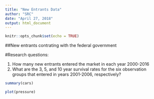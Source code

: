 ```yaml
---
title: "New Entrants Data"
author: "SRC"
date: "April 27, 2018"
output: html_document
---
```


```r
knitr::opts_chunk$set(echo = TRUE)
```

##New entrants contrating with the federal government

#Research questions:

1. How many new entrants entered the market in each year 2000-2016
2. What are the 3, 5, and 10 year survival rates for the six observation groups that entered in years 2001-2006, respectively?



```r
summary(cars)
```


```r
plot(pressure)
```

